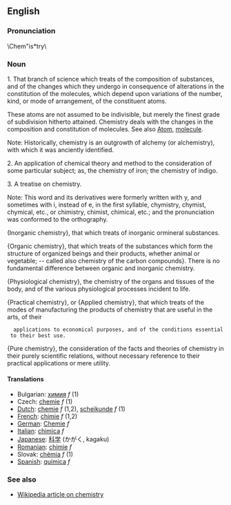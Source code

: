 ==English==

===Pronunciation===

\Chem"is*try\ 

===Noun===

1. That branch of science which treats of the composition of substances, and of the changes which they undergo in consequence of alterations in the constitution of the  molecules, which depend upon variations of the number,   kind, or mode of arrangement, of the constituent atoms.

These atoms are not assumed to be indivisible, but merely the finest grade of subdivision hitherto attained. Chemistry deals with the changes in the composition and constitution of molecules. See also [[Atom]], [[molecule]].

Note: Historically, chemistry is an outgrowth of alchemy (or alchemistry), with which it was anciently identified.

2. An application of chemical theory and method to the consideration of some particular subject; as, the chemistry of iron; the chemistry of indigo.

3. A treatise on chemistry.

Note: This word and its derivatives were formerly written with y, and sometimes with i, instead of e, in the first syllable, chymistry, chymist, chymical, etc., or chimistry, chimist, chimical, etc.; and the pronunciation was conformed to the orthography.

(Inorganic chemistry}, that which treats of inorganic ormineral substances.

{Organic chemistry}, that which treats of the substances which form the structure of organized beings and their products, whether animal or vegetable; -- called also chemistry of the carbon compounds}. There is no fundamental difference between organic and inorganic chemistry.

{Physiological chemistry}, the chemistry of the organs and tissues of the body, and of the various physiological processes incident to life.

{Practical chemistry}, or {Applied chemistry}, that which treats of the modes of manufacturing the products of chemistry that are useful in the arts, of their
   applications to economical purposes, and of the conditions essential to their best use.

{Pure chemistry}, the consideration of the facts and theories of chemistry in their purely scientific relations, without necessary reference to their practical applications or mere utility.

====Translations====
*Bulgarian: [[химия]] ''f'' (1)
*Czech: [[chemie]] ''f'' (1)
*[[Dutch]]: [[chemie]] ''f'' (1,2), [[scheikunde]] ''f'' (1)
*[[French]]: [[chimie]] ''f'' (1,2)
*[[German]]: [[Chemie]] ''f''
*[[Italian]]: [[chimica]] ''f''
*[[Japanese]]: [[科学]] (かがく, kagaku)
*[[Romanian]]: [[chimie]] ''f''
*Slovak: [[chémia]] ''f'' (1)
*[[Spanish]]: [[química]] ''f''

===See also===
*[[en:chemistry|Wikipedia article on chemistry]]